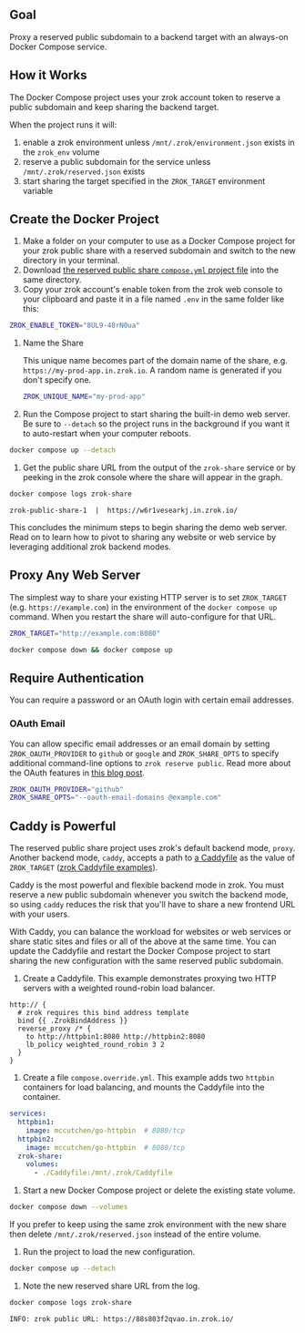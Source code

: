 ## Goal

Proxy a reserved public subdomain to a backend target with an always-on Docker Compose service.

## How it Works

The Docker Compose project uses your zrok account token to reserve a public subdomain and keep sharing the backend
target.

When the project runs it will:

1. enable a zrok environment unless `/mnt/.zrok/environment.json` exists in the `zrok_env` volume
1. reserve a public subdomain for the service unless `/mnt/.zrok/reserved.json` exists
1. start sharing the target specified in the `ZROK_TARGET` environment variable

## Create the Docker Project

1. Make a folder on your computer to use as a Docker Compose project for your zrok public share with a reserved subdomain and switch to the new directory in your terminal.
1. Download [the reserved public share `compose.yml` project file](pathname:///zrok-public-reserved/compose.yml) into the same directory.
1. Copy your zrok account's enable token from the zrok web console to your clipboard and paste it in a file named `.env` in the same folder like this:

  ```bash title=".env"
  ZROK_ENABLE_TOKEN="8UL9-48rN0ua"
  ```
1. Name the Share

    This unique name becomes part of the domain name of the share, e.g. `https://my-prod-app.in.zrok.io`. A random name is generated if you don't specify one.

    ```bash title=".env"
    ZROK_UNIQUE_NAME="my-prod-app"
    ```

1. Run the Compose project to start sharing the built-in demo web server. Be sure to `--detach` so the project runs in the background if you want it to auto-restart when your computer reboots.

  ```bash
  docker compose up --detach
  ```

1. Get the public share URL from the output of the `zrok-share` service or by peeking in the zrok console where the share will appear in the graph.

  ```bash
  docker compose logs zrok-share
  ```

  ```buttonless title="Output"
  zrok-public-share-1  |  https://w6r1vesearkj.in.zrok.io/
  ```

This concludes the minimum steps to begin sharing the demo web server. Read on to learn how to pivot to sharing any website or web service by leveraging additional zrok backend modes.

## Proxy Any Web Server

The simplest way to share your existing HTTP server is to set `ZROK_TARGET` (e.g. `https://example.com`) in the environment of the `docker compose up` command. When you restart the share will auto-configure for that URL.

```bash title=".env"
ZROK_TARGET="http://example.com:8080"
```

```bash
docker compose down && docker compose up
```

## Require Authentication

You can require a password or an OAuth login with certain email addresses.

### OAuth Email

You can allow specific email addresses or an email domain by setting `ZROK_OAUTH_PROVIDER` to `github` or `google` and
`ZROK_SHARE_OPTS` to specify additional command-line options to `zrok reserve public`. Read more about the OAuth
features in [this blog post](https://blog.openziti.io/the-zrok-oauth-public-frontend).

```bash title=".env"
ZROK_OAUTH_PROVIDER="github"
ZROK_SHARE_OPTS="--oauth-email-domains @example.com"
```

## Caddy is Powerful

The reserved public share project uses zrok's default backend mode, `proxy`. Another backend mode, `caddy`, accepts a path to [a Caddyfile](https://caddyserver.com/docs/caddyfile) as the value of `ZROK_TARGET` ([zrok Caddyfile examples](https://github.com/openziti/zrok/tree/main/etc/caddy)). 

Caddy is the most powerful and flexible backend mode in zrok. You must reserve a new public subdomain whenever you switch the backend mode, so using `caddy` reduces the risk that you'll have to share a new frontend URL with your users. 

With Caddy, you can balance the workload for websites or web services or share static sites and files or all of the above at the same time. You can update the Caddyfile and restart the Docker Compose project to start sharing the new configuration with the same reserved public subdomain.

1. Create a Caddyfile. This example demonstrates proxying two HTTP servers with a weighted round-robin load balancer.

  ```console title="Caddyfile"
  http:// {
    # zrok requires this bind address template
    bind {{ .ZrokBindAddress }}
    reverse_proxy /* {
      to http://httpbin1:8080 http://httpbin2:8080
      lb_policy weighted_round_robin 3 2
    }
  }
  ```

1. Create a file `compose.override.yml`. This example adds two `httpbin` containers for load balancing, and mounts the Caddyfile into the container.

  ```yaml title="compose.override.yml"
  services:
    httpbin1:
      image: mccutchen/go-httpbin  # 8080/tcp
    httpbin2:
      image: mccutchen/go-httpbin  # 8080/tcp
    zrok-share:
      volumes:
        - ./Caddyfile:/mnt/.zrok/Caddyfile
  ```

1. Start a new Docker Compose project or delete the existing state volume. 

  ```bash
  docker compose down --volumes
  ```

  If you prefer to keep using the same zrok environment with the new share then delete `/mnt/.zrok/reserved.json` instead of the entire volume.

1. Run the project to load the new configuration.

  ```bash
  docker compose up --detach
  ```

1. Note the new reserved share URL from the log.

  ```bash
  docker compose logs zrok-share
  ```

  ```buttonless title="Output"
  INFO: zrok public URL: https://88s803f2qvao.in.zrok.io/
  ```
